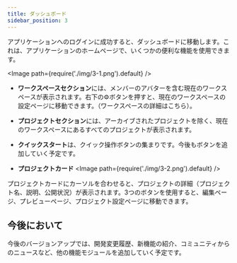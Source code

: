 ```yaml
---
title: ダッシュボード
sidebar_position: 3
---
```


アプリケーションへのログインに成功すると、ダッシュボードに移動します。これは、アプリケーションのホームページで、いくつかの便利な機能を使用できます。

<Image path={require('./img/3-1.png').default} />

- **ワークスペースセクション**には、メンバーのアバターを含む現在のワークスペースが表示されます。右下の⚙️ボタンを押すと、現在のワークスペースの設定ページに移動できます。（ワークスペースの詳細はこちら）。

- **プロジェクトセクション**には、アーカイブされたプロジェクトを除く、現在のワークスペースにあるすべてのプロジェクトが表示されます。

- **クイックスタート**は、クイック操作ボタンの集まりです。今後もボタンを追加していく予定です。

- **プロジェクトカード**
<Image path={require('./img/3-2.png').default} />

プロジェクトカードにカーソルを合わせると、プロジェクトの詳細（プロジェクト名、説明、公開状況）が表示されます。3つのボタンを使用すると、編集ページ、プレビューページ、プロジェクト設定ページに移動できます。

## 今後において

今後のバージョンアップでは、開発変更履歴、新機能の紹介、コミュニティからのニュースなど、他の機能モジュールを追加していく予定です。

